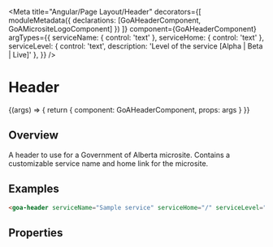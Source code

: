 

<Meta title="Angular/Page Layout/Header"
  decorators={[
    moduleMetadata({ declarations: [GoAHeaderComponent, GoAMicrositeLogoComponent] })
  ]}
  component={GoAHeaderComponent}
  argTypes={{
    serviceName: { control: 'text' },
    serviceHome: { control: 'text' },
    serviceLevel: { control: 'text', description: 'Level of the service [Alpha | Beta | Live]' },
    }}
/>

# Header

<Canvas>
  <Story name="Micro Site Header" height={100}
  args={{
      serviceName: 'Digital Service Name (microsite)',
      serviceHome: 'https://www.alberta.ca/index.aspx',
      serviceLevel: 'Live'
  }}
  parameters={{
      design: {
        specUrl: 'https://xd.adobe.com/view/18ccfd61-7e54-450e-a05d-cabfff452d6e-4d9f/screen/bbcbebfa-96a4-4625-931e-54b7b7e60b4e/specs',
        reviewUrl: 'https://xd.adobe.com/view/75ca41d4-040c-4b1d-6ff9-0430b7119cf0-03fb/'
      }
  }}>
    {(args) => {
      return {
        component: GoAHeaderComponent,
        props: args
      }
    }}
  </Story>
</Canvas>

## Overview

A header to use for a Government of Alberta microsite.  Contains a customizable service name and home link for the microsite.

## Examples
```html
<goa-header serviceName="Sample service" serviceHome="/" serviceLevel="Live"></goa-header>
```

## Properties
<Description of={GoAHeaderComponent} />
<ArgsTable of={GoAHeaderComponent} />
